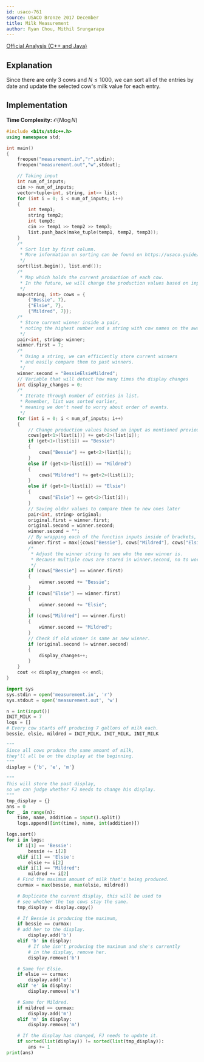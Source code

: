 ```yaml
---
id: usaco-761
source: USACO Bronze 2017 December
title: Milk Measurement
author: Ryan Chou, Mithil Srungarapu
---
```


[Official Analysis (C++ and Java)](http://www.usaco.org/current/data/sol_measurement_bronze_dec17.html)

## Explanation

Since there are only $3$ cows and $N \leq 1000$, we can sort all of the entries
by date and update the selected cow's milk value for each entry.

## Implementation

**Time Complexity:** $\mathcal{O}(N \log N)$

<LanguageSection>
<CPPSection>

```cpp
#include <bits/stdc++.h>
using namespace std;

int main()
{
	freopen("measurement.in","r",stdin);
	freopen("measurement.out","w",stdout);

	// Taking input
	int num_of_inputs;
	cin >> num_of_inputs;
	vector<tuple<int, string, int>> list;
	for (int i = 0; i < num_of_inputs; i++)
	{
		int temp1;
		string temp2;
		int temp3;
		cin >> temp1 >> temp2 >> temp3;
		list.push_back(make_tuple(temp1, temp2, temp3));
	}
	/*
	 * Sort list by first column.
	 * More information on sorting can be found on https://usaco.guide/bronze/intro-sorting
	 */
	sort(list.begin(), list.end());
	/*
	 * Map which holds the current production of each cow.
	 * In the future, we will change the production values based on input.
	 */
	map<string, int> cows = {
		{"Bessie", 7},
		{"Elsie", 7},
		{"Mildred", 7}};
	/*
	 * Store current winner inside a pair,
	 * noting the highest number and a string with cow names on the award.
	 */
	pair<int, string> winner;
	winner.first = 7;
	/*
	 * Using a string, we can efficiently store current winners
	 * and easily compare them to past winners.
	 */
	winner.second = "BessieElsieMildred";
	// Variable that will detect how many times the display changes
	int display_changes = 0;
	/*
	 * Iterate through number of entries in list.
	 * Remember, list was sorted earlier,
	 * meaning we don't need to worry about order of events.
	 */
	for (int i = 0; i < num_of_inputs; i++)
	{
		// Change production values based on input as mentioned previously.
		cows[get<1>(list[i])] += get<2>(list[i]);
		if (get<1>(list[i]) == "Bessie")
		{
			cows["Bessie"] += get<2>(list[i]);
		}
		else if (get<1>(list[i]) == "Mildred")
		{
			cows["Mildred"] += get<2>(list[i]);
		}
		else if (get<1>(list[i]) == "Elsie")
		{
			cows["Elsie"] += get<2>(list[i]);
		}
		// Saving older values to compare them to new ones later
		pair<int, string> original;
		original.first = winner.first;
		original.second = winner.second;
		winner.second = "";
		// By wrapping each of the function inputs inside of brackets, we can include more than 2 function inputs for the max function.
		winner.first = max({cows["Bessie"], cows["Mildred"], cows["Elsie"]});
		/*
		 * Adjust the winner string to see who the new winner is.
		 * Because multiple cows are stored in winner.second, no to worry about ties.
		 */
		if (cows["Bessie"] == winner.first)
		{
			winner.second += "Bessie";
		}
		if (cows["Elsie"] == winner.first)
		{
			winner.second += "Elsie";
		}
		if (cows["Mildred"] == winner.first)
		{
			winner.second += "Mildred";
		}
		// Check if old winner is same as new winner.
		if (original.second != winner.second)
		{
			display_changes++;
		}
	}
	cout << display_changes << endl;
}
```
</CPPSection>
<PySection>

```py
import sys
sys.stdin = open('measurement.in', 'r')
sys.stdout = open('measurement.out', 'w')

n = int(input())
INIT_MILK = 7
logs = []
# Every cow starts off producing 7 gallons of milk each.
bessie, elsie, mildred = INIT_MILK, INIT_MILK, INIT_MILK

"""
Since all cows produce the same amount of milk,
they'll all be on the display at the beginning.
"""
display = {'b', 'e', 'm'}

"""
This will store the past display,
so we can judge whether FJ needs to change his display.
"""
tmp_display = {}
ans = 0
for _ in range(n):
	time, name, addition = input().split()
	logs.append([int(time), name, int(addition)])

logs.sort()
for i in logs:
	if i[1] == 'Bessie':
		bessie += i[2]
	elif i[1] == 'Elsie':
		elsie += i[2]
	elif i[1] == "Mildred":
		mildred += i[2]
	# Find the maximum amount of milk that's being produced.
	curmax = max(bessie, max(elsie, mildred))

	# Duplicate the current display, this will be used to
	# see whether the top cows stay the same.
	tmp_display = display.copy()

	# If Bessie is producing the maximum,
	if bessie == curmax:
	# add her to the display.
		display.add('b')
	elif 'b' in display:
		# If she isn't producing the maximum and she's currently
		# in the display, remove her.
		display.remove('b')

	# Same for Elsie.
	if elsie == curmax:
		display.add('e')
	elif 'e' in display:
		display.remove('e')

	# Same for Mildred.
	if mildred == curmax:
		display.add('m')
	elif 'm' in display:
		display.remove('m')

	# If the display has changed, FJ needs to update it.
	if sorted(list(display)) != sorted(list(tmp_display)):
		ans += 1
print(ans)
```
</PySection>

</LanguageSection>
